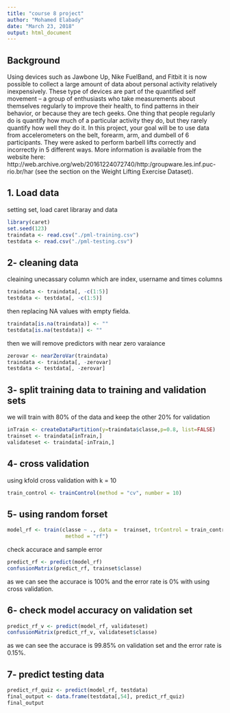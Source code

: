 ```yaml
---
title: "course 8 project"
author: "Mohamed Elabady"
date: "March 23, 2018"
output: html_document
---
```


## Background

Using devices such as Jawbone Up, Nike FuelBand, and Fitbit it is now possible to collect a large amount of data about personal activity relatively inexpensively. These type of devices are part of the quantified self movement – a group of enthusiasts who take measurements about themselves regularly to improve their health, to find patterns in their behavior, or because they are tech geeks. One thing that people regularly do is quantify how much of a particular activity they do, but they rarely quantify how well they do it. In this project, your goal will be to use data from accelerometers on the belt, forearm, arm, and dumbell of 6 participants. They were asked to perform barbell lifts correctly and incorrectly in 5 different ways. More information is available from the website here: http://web.archive.org/web/20161224072740/http:/groupware.les.inf.puc-rio.br/har (see the section on the Weight Lifting Exercise Dataset).

## 1. Load data

setting set, load caret libraray and data
```r
library(caret)
set.seed(123)
traindata <- read.csv("./pml-training.csv")
testdata <- read.csv("./pml-testing.csv")
```

## 2- cleaning data
cleaining unecassary column which are index, username and times columns
```r
traindata <- traindata[, -c(1:5)]
testdata <- testdata[, -c(1:5)]
```

then replacing NA values with empty fielda.
```r
traindata[is.na(traindata)] <- ""
testdata[is.na(testdata)] <- ""
```

then we will remove predictors with near zero varaiance
```r
zerovar <- nearZeroVar(traindata)
traindata <- traindata[, -zerovar]
testdata <- testdata[, -zerovar]
```

## 3- split training data to training and validation sets

we will train with 80% of the data and keep the other 20% for validation
```r
inTrain <- createDataPartition(y=traindata$classe,p=0.8, list=FALSE)
trainset <- traindata[inTrain,]
validateset <- traindata[-inTrain,]
```

## 4- cross validation
using kfold cross validation with k = 10
```r
train_control <- trainControl(method = "cv", number = 10)
```

## 5- using random forset

```r
model_rf <- train(classe ~ ., data =  trainset, trControl = train_control, 
                   method = "rf")
```
check accurace and sample error

```r
predict_rf <- predict(model_rf)
confusionMatrix(predict_rf, trainset$classe)
```
as we can see the accurace is 100% and the error rate is 0% with using cross validation.

## 6- check model accuracy on validation set

```r
predict_rf_v <- predict(model_rf, validateset)
confusionMatrix(predict_rf_v, validateset$classe)
```
as we can see the accurace is 99.85% on validation set and the error rate is 0.15%.

## 7- predict testing data

```r
predict_rf_quiz <- predict(model_rf, testdata)
final_output <- data.frame(testdata[,54], predict_rf_quiz)
final_output
```
